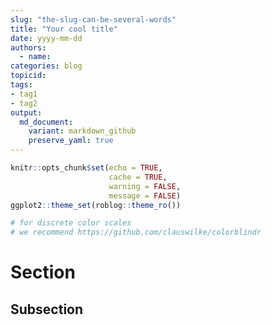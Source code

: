 ```yaml
---
slug: "the-slug-can-be-several-words"
title: "Your cool title"
date: yyyy-mm-dd
authors:
  - name: 
categories: blog
topicid:  
tags:
- tag1
- tag2
output: 
  md_document:
    variant: markdown_github
    preserve_yaml: true
---
```


```r
knitr::opts_chunk$set(echo = TRUE,
                      cache = TRUE,
                      warning = FALSE,
                      message = FALSE)
ggplot2::theme_set(roblog::theme_ro())

# for discrete color scales
# we recommend https://github.com/clauswilke/colorblindr
```

# Section

## Subsection
